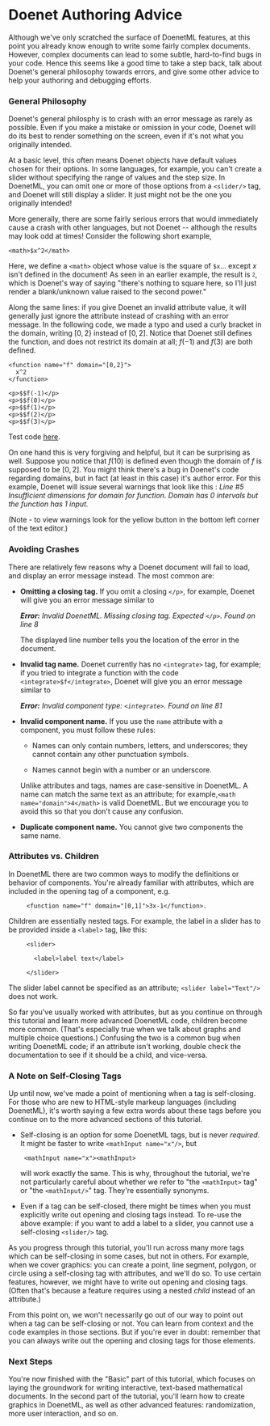 
# Doenet Authoring Advice

Although we've only scratched the surface of DoenetML features, at this point you already know enough to write some fairly complex documents. However, complex documents can lead to some subtle, hard-to-find bugs in your code. Hence this seems like a good time to take a step back, talk about Doenet's general philosophy towards errors, and give some other advice to help your authoring and debugging efforts.

### General Philosophy

Doenet's general philosphy is to crash with an error message as rarely as possible. Even if you make a mistake or omission in your code, Doenet will do its best to render something on the screen, even if it's not what you originally intended.

At a basic level, this often means Doenet objects have default values chosen for their options. In some languages, for example, you can't create a slider without specifying the range of values and the step size. In DoenetML, you can omit one or more of those options from a `<slider/>` tag, and Doenet will still display a slider. It just might not be the one you originally intended!

More generally, there are some fairly serious errors that would immediately cause a crash with other languages, but not Doenet -- although the results may look odd at times! Consider the following short example,
```doenet
<math>$x^2</math>
```
 Here, we define a `<math>` object whose value is the square of `$x`... except $x$ isn't defined in the document! As seen in an earlier example, the result is $_^2$, which is Doenet's way of saying "there's nothing to square here, so I'll just render a blank/unknown value raised to the second power."

Along the same lines: if you give Doenet an invalid attribute value, it will generally just ignore the attribute instead of crashing with an error message. In the following code, we made a typo and used a curly bracket in the domain, writing $[0,2\}$ instead of $[0,2]$. Notice that Doenet still defines the function, and does not restrict its domain at all; $f(-1)$ and $f(3)$ are both defined.

```doenet
<function name="f" domain="[0,2}">
  x^2
</function>

<p>$$f(-1)</p>
<p>$$f(0)</p>
<p>$$f(1)</p>
<p>$$f(2)</p>
<p>$$f(3)</p>
```
Test code [here](https://www.doenet.org/portfolioeditor/_J1J2N530LyIvVWx64xB8V/_AgzWwqGV6Yy9DfqMyGlFm).

On one hand this is very forgiving and helpful, but it can be surprising as well. Suppose you notice that $f(10)$ is defined even though the domain of $f$ is supposed to be $[0,2]$. You might think there's a bug in Doenet's code regarding domains, but in fact (at least in this case) it's author error. For this example, Doenet will issue several warnings that look like this : 
    *Line #5 Insufficient dimensions for domain for function. Domain has 0 intervals but the function has 1 input.*

(Note - to view warnings look for the yellow button in the bottom left corner of the text editor.)

### Avoiding Crashes
There are relatively few reasons why a Doenet document will fail to load, and display an error message instead. The most common are:

* **Omitting a closing tag.** If you omit a closing `</p>`, for example, Doenet will give you an error message similar to

  ***Error:** Invalid DoenetML. Missing closing tag. Expected `</p>`. Found on line 8*

    The displayed line number tells you the location of the error in the document.

* **Invalid tag name.** Doenet currently has no `<integrate>` tag, for example; if you tried to integrate a function with the code `<integrate>$f</integrate>`, Doenet will give you an error message similar to

     ***Error:** Invalid component type: `<integrate>`. Found on line 81*

* **Invalid component name.** If you use the `name` attribute with a component, you must follow these rules:

    * Names can only contain numbers, letters, and underscores; they cannot contain any other punctuation symbols.

    * Names cannot begin with a number or an underscore.

    Unlike attributes and tags, names are case-sensitive in DoenetML. A name can match the same text as an attribute; for example,`<math name="domain">4</math>` is valid DoenetML. But we encourage you to avoid this so that you don't cause any confusion.

* **Duplicate component name.** You cannot give two components the same name.

### Attributes vs. Children

In DoenetML there are two common ways to modify the definitions or behavior of components. You're already familiar with attributes, which are included in the opening tag of a component, e.g.

```doenet
     <function name="f" domain="[0,1]">3x-1</function>.
```

Children are essentially nested tags. For example, the label in a slider has to be provided inside a `<label>` tag, like this:

```doenet
     <slider>

       <label>label text</label>

     </slider>
```

The slider label cannot be specified as an attribute; `<slider label="Text"/>` does not work.

So far you've usually worked with attributes, but as you continue on through this tutorial and learn more advanced DoenetML code, children become more common. (That's especially true when we talk about graphs and multiple choice questions.) Confusing the two is a common bug when writing DoenetML code; if an attribute isn't working, double check the documentation to see if it should be a child, and vice-versa.

### A Note on Self-Closing Tags
Up until now, we've made a point of mentioning when a tag is self-closing. For those who are new to HTML-style markeup languages (including DoenetML), it's worth saying a few extra words about these tags before you continue on to the more advanced sections of this tutorial.

* Self-closing is an option for some DoenetML tags, but is never *required*. It might be faster to write `<mathInput name="x"/>`, but
    ```doenet
     <mathInput name="x"><mathInput>
    ```

    will work exactly the same. This is why, throughout the tutorial, we're not particularly careful about whether we refer to "the `<mathInput>` tag" or "the `<mathInput/>`" tag. They're essentially synonyms.

* Even if a tag can be self-closed, there might be times when you must explicitly write out opening and closing tags instead. To re-use the above example: if you want to add a label to a slider, you cannot use a self-closing `<slider/>` tag.

As you progress through this tutorial, you'll run across many more tags which can be self-closing in some cases, but not in others. For example, when we cover graphics: you can create a point, line segment, polygon, or circle using a self-closing tag with attributes, and we'll do so. To use certain features, however, we might have to write out opening and closing tags. (Often that's because a feature requires using a nested *child* instead of an attribute.)

From this point on, we won't necessarily go out of our way to point out when a tag can be self-closing or not. You can learn from context and the code examples in those sections. But if you're ever in doubt: remember that you can always write out the opening and closing tags for those elements.

### Next Steps
You're now finished with the "Basic" part of this tutorial, which focuses on laying the groundwork for writing interactive, text-based mathematical documents. In the second part of the tutorial, you'll learn how to create graphics in DoenetML, as well as other advanced features: randomization, more user interaction, and so on.

